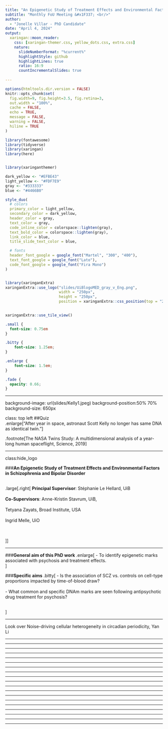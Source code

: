```yaml
---
title: "An Epigenetic Study of Treatment Effects and Environmental Factors in Schizophrenia and Bipolar Disorder"
subtitle: "Monthly FoU Meeting &#x1F337; <br/>"  
author: 
  - "Jonelle Villar - PhD Candidate"
date: "April 4, 2024"
output:
  xaringan::moon_reader:
    css: [xaringan-themer.css, yellow_dots.css, extra.css]
    nature:
      slideNumberFormat: "%current%"
      highlightStyle: github
      highlightLines: true
      ratio: 16:9
      countIncrementalSlides: true
      
---
```


```r
options(htmltools.dir.version = FALSE)
knitr::opts_chunk$set(
  fig.width=9, fig.height=3.5, fig.retina=3,
  out.width = "100%",
  cache = FALSE,
  echo = TRUE,
  message = FALSE, 
  warning = FALSE,
  hiline = TRUE
)

library(fontawesome)
library(tidyverse)
library(xaringan)
library(here)



```

```r
library(xaringanthemer)

dark_yellow <- "#EFBE43"
light_yellow <- "#FDF7E9"
gray <- "#333333"
blue <- "#4466B0"

style_duo(
  # colors
  primary_color = light_yellow,
  secondary_color = dark_yellow,
  header_color = gray,
  text_color = gray,
  code_inline_color = colorspace::lighten(gray),
  text_bold_color = colorspace::lighten(gray),
  link_color = blue,
  title_slide_text_color = blue,

  # fonts
  header_font_google = google_font("Martel", "300", "400"),
  text_font_google = google_font("Lato"),
  code_font_google = google_font("Fira Mono")  
)



```

```r

library(xaringanExtra)
xaringanExtra::use_logo("slides/UiBlogoMED_gray_v_Eng.png",
                        width = "250px",
                        height = "250px",
                        position = xaringanExtra::css_position(top = "2em", right = "2em"))
                     

xaringanExtra::use_tile_view()

```


```css

.small { 
  font-size: 0.75em
}  

.bitty { 
    font-size: 1.25em;
}

.enlarge { 
    font-size: 1.5em;
}

.fade {
  opacity: 0.66;
}

```

---

background-image: url(slides/Kelly1.jpeg)
background-position:50% 70%
background-size: 650px

class: top left
##Quiz <br> 
.enlarge["After year in space, astronaut Scott Kelly no longer has same DNA as identical twin."]

.footnote[The NASA Twins Study: A multidimensional analysis of a year-long human spaceflight, Science, 2019]

---

class:hide_logo

###**An Epigenetic Study of Treatment Effects and Environmental Factors in Schizophrenia and Bipolar Disorder**<br><br>

.large[.right[
**Principal Supervisor**: Stéphanie Le Hellard, UiB<br><br>
**Co-Supervisors**: Anne-Kristin Stavrum, UiB,<br><br>
                  Tetyana Zayats, Broad Institute, USA<br><br>
                  Ingrid Melle, UiO<br><br><br>
                 
]]              


---

###**General aim of this PhD work**
.enlarge[
 - To identify epigenetic marks associated with psychosis and treatment effects. <br />
]

###**Specific aims**
.bitty[
- Is the association of SCZ vs. controls on cell-type proportions impacted by time-of-blood draw? <br> <br />
- What common and specific DNAm marks are seen following antipsychotic drug treatment for psychosis? <br> <br />

]  


---


Look over Noise-driving cellular heterogeneity in circadian periodicity, Yan Li

---


---


---


---

---


---


---



---

---

---

---

---


---


---


---


---


---


---



---











